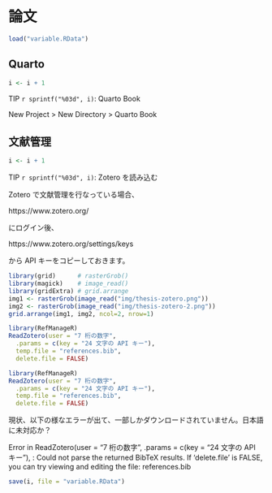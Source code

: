 # 論文 {#thesis}

```r
load("variable.RData")
```

## Quarto

::: callout-tip
```r
i <- i + 1
```
TIP `r sprintf("%03d", i)`: Quarto Book
:::

New Project \> New Directory \> Quarto Book


## 文献管理

::: callout-tip
```r
i <- i + 1
```

TIP `r sprintf("%03d", i)`: Zotero を読み込む
:::

Zotero で文献管理を行なっている場合、

https://www.zotero.org/

にログイン後、

https://www.zotero.org/settings/keys

から API キーをコピーしておきます。

```r
library(grid)      # rasterGrob()
library(magick)    # image_read()
library(gridExtra) # grid.arrange
img1 <- rasterGrob(image_read("img/thesis-zotero.png"))
img2 <- rasterGrob(image_read("img/thesis-zotero-2.png"))
grid.arrange(img1, img2, ncol=2, nrow=1)
```

```r
library(RefManageR)
ReadZotero(user = "7 桁の数字",
  .params = c(key = "24 文字の API キー"),
  temp.file = "references.bib",
  delete.file = FALSE)
```

```r
library(RefManageR)
ReadZotero(user = "7 桁の数字",
  .params = c(key = "24 文字の API キー"),
  temp.file = "references.bib",
  delete.file = FALSE)
```

現状、以下の様なエラーが出て、一部しかダウンロードされていません。日本語に未対応か？

Error in ReadZotero(user = "7 桁の数字", .params = c(key = "24 文字の API キー"), : Could not parse the returned BibTeX results. If 'delete.file' is FALSE, you can try viewing and editing the file: references.bib

```r
save(i, file = "variable.RData")
```
